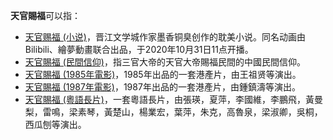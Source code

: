 '''天官賜福'''可以指：
*[[天官赐福_(小说)|天官赐福 (小说)]]，晋江文学城作家墨香铜臭创作的耽美小说。同名动画由Bilibili、繪夢動畫联合出品，于2020年10月31日11点开播。
*[[天官賜福_(民間信仰)|天官賜福 (民間信仰)]]，指三官大帝的天官大帝賜福民間的中國民間信仰。
*[[天官賜福_(1985年電影)|天官賜福 (1985年電影)]]，1985年出品的一套港產片，由王祖贤等演出。
*[[天官賜福_(1987年電影)|天官賜福 (1987年電影)]]，1987年出品的一套港產片，由鍾鎮濤等演出。
*[[天官賜福_(粵語長片)|天官賜福 (粵語長片)]]，一套粵語長片，由張瑛，夏萍，李國維，李鵬飛，黃曼梨，雷鳴，梁素琴，黃楚山，楊業宏，葉萍，朱克，高魯泉，梁淑卿，吳桐，西瓜刨等演出。

{{disambiguation|Cat=四字消歧义}}
